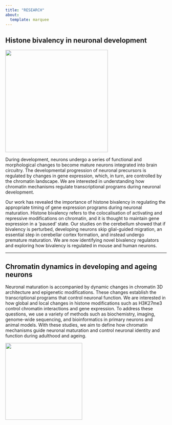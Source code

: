 ```yaml
---
title: "RESEARCH"
about:
  template: marquee
---
```

## Histone bivalency in neuronal development

::: {layout="[[42,60]]"}
  
![](research_1.jpg){fig-align="center" width="320"}  

During development, neurons undergo a series of functional and morphological changes to become mature neurons integrated into brain circuitry. The developmental progression of neuronal precursors is regulated by changes in gene expression, which, in turn, are controlled by the chromatin landscape. We are interested in understanding how chromatin mechanisms regulate transcriptional programs during neuronal development.  

::: 
Our work has revealed the importance of histone bivalency in regulating the appropriate timing of gene expression programs during neuronal maturation. Histone bivalency refers to the colocalisation of activating and repressive modifications on chromatin, and it is thought to maintain gene expression in a 'paused' state. Our studies on the cerebellum showed that if bivalency is perturbed, developing neurons skip glial-guided migration, an essential step in cerebellar cortex formation, and instead undergo premature maturation. We are now identifying novel bivalency regulators and exploring how bivalency is regulated in mouse and human neurons.  


<hr>
## Chromatin dynamics in developing and ageing neurons
::: {layout="[[70,30]]"}

Neuronal maturation is accompanied by dynamic changes in chromatin 3D architecture and epigenetic modifications. These changes establish the transcriptional programs that control neuronal function. We are interested in how global and local changes in histone modifications such as H3K27me3 control chromatin interactions and gene expression. To address these questions, we use a variety of methods such as biochemistry, imaging, genome-wide sequencing, and bioinformatics in primary neurons and animal models. With these studies, we aim to define how chromatin mechanisms guide neuronal maturation and control neuronal identity and function during adulthood and ageing.  

![](research_3.jpg){fig-align="right" width="240"}  

::: 
